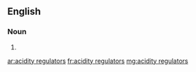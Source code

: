 ==English==

===Noun===
{{head|en}}

# {{plural of|acidity regulator}}

[[ar:acidity regulators]]
[[fr:acidity regulators]]
[[mg:acidity regulators]]